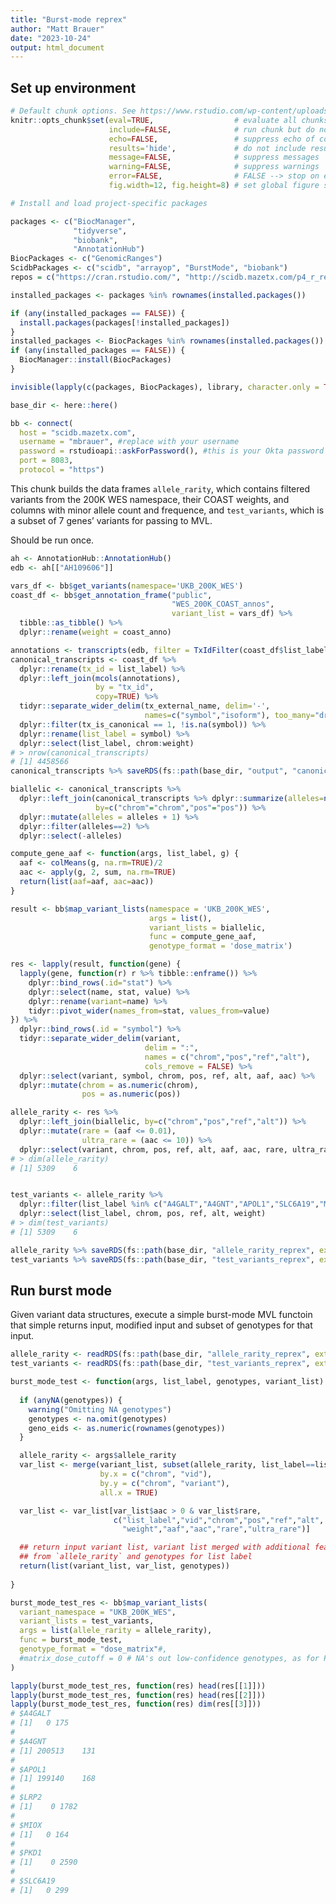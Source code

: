 ```yaml
---
title: "Burst-mode reprex"
author: "Matt Brauer"
date: "2023-10-24"
output: html_document
---
```



## Set up environment

```r
# Default chunk options. See https://www.rstudio.com/wp-content/uploads/2015/03/rmarkdown-reference.pdf
knitr::opts_chunk$set(eval=TRUE,                  # evaluate all chunks
                      include=FALSE,              # run chunk but do not include code or output
                      echo=FALSE,                 # suppress echo of code above output
                      results='hide',             # do not include results (default 'markup')
                      message=FALSE,              # suppress messages
                      warning=FALSE,              # suppress warnings
                      error=FALSE,                # FALSE --> stop on error
                      fig.width=12, fig.height=8) # set global figure size
```


```r
# Install and load project-specific packages

packages <- c("BiocManager",
              "tidyverse",
              "biobank",
              "AnnotationHub")
BiocPackages <- c("GenomicRanges")
ScidbPackages <- c("scidb", "arrayop", "BurstMode", "biobank")
repos = c("https://cran.rstudio.com/", "http://scidb.mazetx.com/p4_r_repo/")

installed_packages <- packages %in% rownames(installed.packages())

if (any(installed_packages == FALSE)) {
  install.packages(packages[!installed_packages])
}
installed_packages <- BiocPackages %in% rownames(installed.packages())
if (any(installed_packages == FALSE)) {
  BiocManager::install(BiocPackages)
}

invisible(lapply(c(packages, BiocPackages), library, character.only = TRUE))

base_dir <- here::here()
```


```r
bb <- connect(
  host = "scidb.mazetx.com",
  username = "mbrauer", #replace with your username
  password = rstudioapi::askForPassword(), #this is your Okta password
  port = 8083,
  protocol = "https")
```



This chunk builds the data frames `allele_rarity`, which contains filtered
variants from the 200K WES namespace, their COAST weights, and columns with
minor allele count and frequence, and `test_variants`, which is a subset of 7
genes' variants for passing to MVL.

Should be run once.

```r
ah <- AnnotationHub::AnnotationHub()
edb <- ah[["AH109606"]]

vars_df <- bb$get_variants(namespace='UKB_200K_WES')
coast_df <- bb$get_annotation_frame("public",
                                    "WES_200K_COAST_annos",
                                    variant_list = vars_df) %>%
  tibble::as_tibble() %>%
  dplyr::rename(weight = coast_anno)

annotations <- transcripts(edb, filter = TxIdFilter(coast_df$list_label))
canonical_transcripts <- coast_df %>%
  dplyr::rename(tx_id = list_label) %>%
  dplyr::left_join(mcols(annotations),
                   by = "tx_id",
                   copy=TRUE) %>%
  tidyr::separate_wider_delim(tx_external_name, delim='-',
                              names=c("symbol","isoform"), too_many="drop") %>%
  dplyr::filter(tx_is_canonical == 1, !is.na(symbol)) %>%
  dplyr::rename(list_label = symbol) %>%
  dplyr::select(list_label, chrom:weight)
# > nrow(canonical_transcripts)
# [1] 4458566
canonical_transcripts %>% saveRDS(fs::path(base_dir, "output", "canonical_transcripts", ext = "rds"))

biallelic <- canonical_transcripts %>%
  dplyr::left_join(canonical_transcripts %>% dplyr::summarize(alleles=n(), .by=c("chrom","pos")),
                   by=c("chrom"="chrom","pos"="pos")) %>%
  dplyr::mutate(alleles = alleles + 1) %>%
  dplyr::filter(alleles==2) %>%
  dplyr::select(-alleles)

compute_gene_aaf <- function(args, list_label, g) {
  aaf <- colMeans(g, na.rm=TRUE)/2
  aac <- apply(g, 2, sum, na.rm=TRUE)
  return(list(aaf=aaf, aac=aac))
}

result <- bb$map_variant_lists(namespace = 'UKB_200K_WES',
                               args = list(),
                               variant_lists = biallelic,
                               func = compute_gene_aaf,
                               genotype_format = 'dose_matrix')

res <- lapply(result, function(gene) {
  lapply(gene, function(r) r %>% tibble::enframe()) %>%
    dplyr::bind_rows(.id="stat") %>%
    dplyr::select(name, stat, value) %>%
    dplyr::rename(variant=name) %>%
    tidyr::pivot_wider(names_from=stat, values_from=value)
}) %>%
  dplyr::bind_rows(.id = "symbol") %>%
  tidyr::separate_wider_delim(variant,
                              delim = ":",
                              names = c("chrom","pos","ref","alt"),
                              cols_remove = FALSE) %>%
  dplyr::select(variant, symbol, chrom, pos, ref, alt, aaf, aac) %>%
  dplyr::mutate(chrom = as.numeric(chrom),
                pos = as.numeric(pos))

allele_rarity <- res %>%
  dplyr::left_join(biallelic, by=c("chrom","pos","ref","alt")) %>%
  dplyr::mutate(rare = (aaf <= 0.01),
                ultra_rare = (aac <= 10)) %>%
  dplyr::select(variant, chrom, pos, ref, alt, aaf, aac, rare, ultra_rare)
# > dim(allele_rarity)
# [1] 5309    6


test_variants <- allele_rarity %>%
  dplyr::filter(list_label %in% c("A4GALT","A4GNT","APOL1","SLC6A19","MIOX","LRP2","PKD1")) %>%
  dplyr::select(list_label, chrom, pos, ref, alt, weight)
# > dim(test_variants)
# [1] 5309    6

allele_rarity %>% saveRDS(fs::path(base_dir, "allele_rarity_reprex", ext="rds"))
test_variants %>% saveRDS(fs::path(base_dir, "test_variants_reprex", ext="rds"))

```

## Run burst mode

Given variant data structures, execute a simple burst-mode MVL functoin that
simple returns input, modified input and subset of genotypes for that input.

```r

allele_rarity <- readRDS(fs::path(base_dir, "allele_rarity_reprex", ext="rds"))
test_variants <- readRDS(fs::path(base_dir, "test_variants_reprex", ext="rds"))

burst_mode_test <- function(args, list_label, genotypes, variant_list) {
  
  if (anyNA(genotypes)) {
    warning("Omitting NA genotypes")
    genotypes <- na.omit(genotypes)
    geno_eids <- as.numeric(rownames(genotypes))
  }

  allele_rarity <- args$allele_rarity
  var_list <- merge(variant_list, subset(allele_rarity, list_label==list_label),
                    by.x = c("chrom", "vid"),
                    by.y = c("chrom", "variant"),
                    all.x = TRUE)

  var_list <- var_list[var_list$aac > 0 & var_list$rare,
                       c("list_label","vid","chrom","pos","ref","alt",
                         "weight","aaf","aac","rare","ultra_rare")]

  ## return input variant list, variant list merged with additional features
  ## from `allele_rarity` and genotypes for list label
  return(list(variant_list, var_list, genotypes))
  
}

burst_mode_test_res <- bb$map_variant_lists(
  variant_namespace = "UKB_200K_WES",
  variant_lists = test_variants,
  args = list(allele_rarity = allele_rarity),
  func = burst_mode_test,
  genotype_format = "dose_matrix"#,
  #matrix_dose_cutoff = 0 # NA's out low-confidence genotypes, as for PLINK1
)
```


```r
lapply(burst_mode_test_res, function(res) head(res[[1]]))
lapply(burst_mode_test_res, function(res) head(res[[2]]))
lapply(burst_mode_test_res, function(res) dim(res[[3]]))
# $A4GALT
# [1]   0 175
# 
# $A4GNT
# [1] 200513    131
# 
# $APOL1
# [1] 199140    168
# 
# $LRP2
# [1]    0 1782
# 
# $MIOX
# [1]   0 164
# 
# $PKD1
# [1]    0 2590
# 
# $SLC6A19
# [1]   0 299

```
